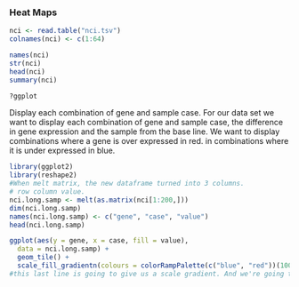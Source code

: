 
### Heat Maps
```r
nci <- read.table("nci.tsv")
colnames(nci) <- c(1:64)

```
```r
names(nci)
str(nci)
head(nci)
summary(nci)
```
```r
?ggplot
```
Display each combination of gene and sample case.
For our data set we want to display each combination of gene and sample case, the difference in gene expression and the sample from
the base line. 
We want to display combinations where a gene is over expressed in red. in combinations where it is under expressed in blue. 
```r
library(ggplot2)
library(reshape2)
#When melt matrix, the new dataframe turned into 3 columns.
# row column value.
nci.long.samp <- melt(as.matrix(nci[1:200,]))
dim(nci.long.samp)
names(nci.long.samp) <- c("gene", "case", "value")
head(nci.long.samp)

ggplot(aes(y = gene, x = case, fill = value),
  data = nci.long.samp) +
  geom_tile() +
  scale_fill_gradientn(colours = colorRampPalette(c("blue", "red"))(100))
#this last line is going to give us a scale gradient. And we're going to use the colors from blue to red
```
